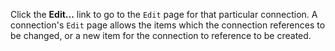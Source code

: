 <!-- Copyright (c)  2011  Glen E. Ivey
     Permission is granted to copy, distribute and/or modify this document
     under the terms of the GNU Free Documentation License, Version 1.3;
     with no Invariant Sections, no Front-Cover Texts, and no Back-Cover Texts.
     A copy of the license is in the file COPYING.DOCUMENTATION
  -->
Click the '''Edit...''' link to go to the <tt>Edit</tt> page for that particular connection.  A connection's <tt>Edit</tt> page allows the items which the connection references to be changed, or a new item for the connection to reference to be created.
